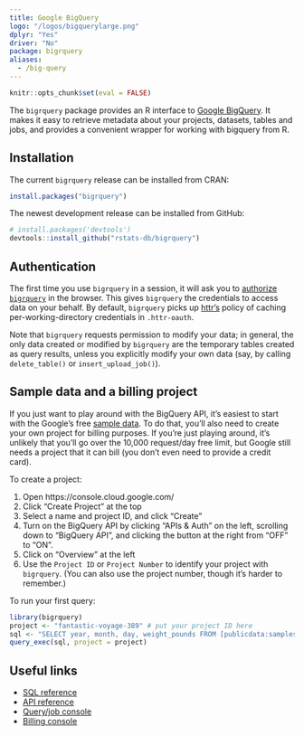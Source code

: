 ```yaml
---
title: Google BigQuery
logo: "/logos/bigquerylarge.png"
dplyr: "Yes"
driver: "No"
package: bigrquery
aliases:
  - /big-query
---
```



```r
knitr::opts_chunk$set(eval = FALSE)
```


The `bigrquery` package provides an R interface to
[Google BigQuery](https://developers.google.com/bigquery/). It makes it easy
to retrieve metadata about your projects, datasets, tables and jobs, and
provides a convenient wrapper for working with bigquery from R.

## Installation

The current `bigrquery` release can be installed from CRAN: 

```r
install.packages("bigrquery")
```

The newest development release can be installed from GitHub:

```r
# install.packages('devtools')
devtools::install_github("rstats-db/bigrquery")
```

## Authentication

The first time you use `bigrquery` in a session, it will ask you to
[authorize `bigrquery`](https://developers.google.com/bigquery/authorization) in
the browser. This gives `bigrquery` the credentials to access data on your
behalf. By default, `bigrquery` picks up [httr's](http://github.com/hadley/httr)
policy of caching per-working-directory credentials in `.httr-oauth`.

Note that `bigrquery` requests permission to modify your data; in general, the
only data created or modified by `bigrquery` are the temporary tables created
as query results, unless you explicitly modify your own data (say, by calling
`delete_table()` or `insert_upload_job()`).

## Sample data and a billing project

If you just want to play around with the BigQuery API, it's easiest to start
with the Google's free
[sample data](https://developers.google.com/bigquery/docs/sample-tables). To
do that, you'll also need to create your own project for billing purposes. If
you're just playing around, it's unlikely that you'll go over the 10,000
request/day free limit, but Google still needs a project that it can bill (you
don't even need to provide a credit card).

To create a project:

1. Open https://console.cloud.google.com/
2. Click "Create Project" at the top
3. Select a name and project ID, and click "Create"
4. Turn on the BigQuery API by clicking "APIs & Auth" on the left, scrolling
down to "BigQuery API", and clicking the button at the right from "OFF" to
"ON".
5. Click on "Overview" at the left
6. Use the `Project ID` or `Project Number` to identify your project with
`bigrquery`. (You can also use the project number, though it's harder to
remember.)

To run your first query:

```r
library(bigrquery)
project <- "fantastic-voyage-389" # put your project ID here
sql <- "SELECT year, month, day, weight_pounds FROM [publicdata:samples.natality] LIMIT 5"
query_exec(sql, project = project)
```

## Useful links

* [SQL reference](https://developers.google.com/bigquery/query-reference)
* [API reference](https://developers.google.com/bigquery/docs/reference/v2/)
* [Query/job console](https://bigquery.cloud.google.com/)
* [Billing console](https://console.cloud.google.com/)

